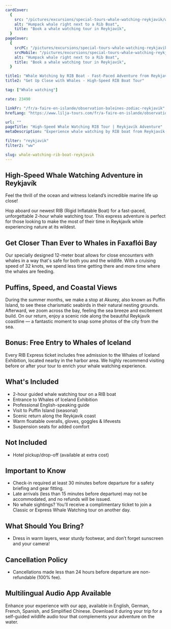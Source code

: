 ```yaml
---
cardCover:
  {
    src: "/pictures/excursions/special-tours-whale-watching-reykjavik/whale-watching-rib-boat-card.webp",
    alt: "Humpack whale right next to a Rib Boat",
    title: "Book a whale watching tour in Reykjavík",
  }
pageCover:
  {
    srcPC: "/pictures/excursions/special-tours-whale-watching-reykjavik/whale-watching-rib-boat-header-pc.webp",
    srcMobile: "/pictures/excursions/special-tours-whale-watching-reykjavik/whale-watching-rib-boat-header-mobile.webp",
    alt: "Humpack whale right next to a Rib Boat",
    title: "Book a whale watching tour in Reykjavík",
  }

title1: "Whale Watching by RIB Boat - Fast-Paced Adventure from Reykjavík"
title2: "Get Up Close with Whales - High-Speed RIB Boat Tour"

tag: ["Whale watching"]

rate: 23490

linkFr: "/fr/a-faire-en-islande/observation-baleines-zodiac-reykjavik"
hrefLang: "https://www.lilja-tours.com/fr/a-faire-en-islande/observation-baleines-zodiac-reykjavik"

url: ""
pageTitle: "High-Speed Whale Watching RIB Tour | Reykjavík Adventure"
metaDescription: "Experience whale watching by RIB boat from Reykjavík. Get closer to whales, see puffins, and enjoy a high-speed adventure. Free entry to Whales of Iceland Exhibition included!"

filter: "reykjavik"
filter2: "ww"

slug: whale-watching-rib-boat-reykjavik
---
```


## High-Speed Whale Watching Adventure in Reykjavík

Feel the thrill of the ocean and witness Iceland’s incredible marine life up close!

Hop aboard our newest RIB (Rigid Inflatable Boat) for a fast-paced, unforgettable 2-hour whale watching tour. This express adventure is perfect for those looking to make the most of their time in Reykjavík while experiencing nature at its wildest.

## Get Closer Than Ever to Whales in Faxaflói Bay

Our specially designed 12-meter boat allows for close encounters with whales in a way that's safe for both you and the wildlife. With a cruising speed of 32 knots, we spend less time getting there and more time where the whales are feeding.

## Puffins, Speed, and Coastal Views

During the summer months, we make a stop at Akurey, also known as Puffin Island, to see these charismatic seabirds in their natural nesting grounds. Afterward, we zoom across the bay, feeling the sea breeze and excitement build. On our return, enjoy a scenic ride along the beautiful Reykjavík coastline — a fantastic moment to snap some photos of the city from the sea.

## Bonus: Free Entry to Whales of Iceland

Every RIB Express ticket includes free admission to the Whales of Iceland Exhibition, located nearby in the harbor area. We highly recommend visiting before or after your tour to enrich your whale watching experience.

## What's Included

- 2-hour guided whale watching tour on a RIB boat
- Entrance to Whales of Iceland Exhibition
- Professional English-speaking guide
- Visit to Puffin Island (seasonal)
- Scenic return along the Reykjavík coast
- Warm floatable overalls, gloves, goggles & lifevests
- Suspension seats for added comfort

## Not Included

- Hotel pickup/drop-off (available at extra cost)

## Important to Know

- Check-in required at least 30 minutes before departure for a safety briefing and gear fitting.
- Late arrivals (less than 15 minutes before departure) may not be accommodated, and no refunds will be issued.
- No whale sightings? You’ll receive a complimentary ticket to join a Classic or Express Whale Watching tour on another day.

## What Should You Bring?

- Dress in warm layers, wear sturdy footwear, and don’t forget sunscreen and your camera!

## Cancellation Policy

- Cancellations made less than 24 hours before departure are non-refundable (100% fee).

## Multilingual Audio App Available

Enhance your experience with our app, available in English, German, French, Spanish, and Simplified Chinese. Download it during your trip for a self-guided wildlife audio tour that complements your adventure on the water.

<script
  type="text/javascript"
  src="https://widgets.bokun.io/assets/javascripts/apps/build/BokunWidgetsLoader.js?bookingChannelUUID=97236c68-b945-4a96-8587-660bdc4c45fd"
  async
></script>

<div
  class="bokunWidget"
  data-src="https://widgets.bokun.io/online-sales/97236c68-b945-4a96-8587-660bdc4c45fd/experience-calendar/20499"
></div>

